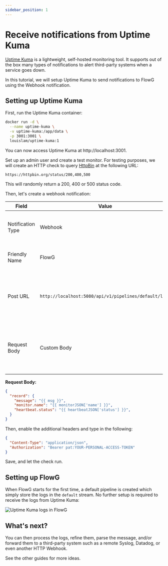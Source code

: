```yaml
---
sidebar_position: 1
---
```


# Receive notifications from Uptime Kuma

[Uptime Kuma](https://uptime.kuma.pet/) is a lightweight, self-hosted
monitoring tool. It supports out of the box many types of notifications to alert
third-party systems when a service goes down.

In this tutorial, we will setup Uptime Kuma to send notifications to FlowG using
the Webhook notification.

## Setting up Uptime Kuma

First, run the Uptime Kuma container:

```bash
docker run -d \
  --name uptime-kuma \
  -v uptime-kuma:/app/data \
  -p 3001:3001 \
  louislam/uptime-kuma:1
```

You can now access Uptime Kuma at http://localhost:3001.

Set up an admin user and create a test monitor. For testing purposes, we will
create an HTTP check to query [HttpBin](https://httpbin.org/) at the following
URL:

```
https://httpbin.org/status/200,400,500
```

This will randomly return a 200, 400 or 500 status code.

Then, let's create a webhook notification:

| Field | Value | Comment |
| --- | --- | --- |
| Notification Type | Webhook | We will send the notification directly on a pipeline |
| Friendly Name | FlowG | You can use any value you want |
| Post URL | `http://localhost:5080/api/v1/pipelines/default/logs` | Adjust this URL to send the logs to the desired pipeline, here `default` |
| Request Body | Custom Body | In order to build the request body the FlowG pipeline endpoint expects |

**Request Body:**

```json
{
  "record": {
    "message": "{{ msg }}",
    "monitor.name": "{{ monitorJSON['name'] }}",
    "heartbeat.status": "{{ heartbeatJSON['status'] }}",
  }
}
```

Then, enable the additional headers and type in the following:

```json
{
  "Content-Type": "application/json",
  "Authorization": "Bearer pat:YOUR-PERSONAL-ACCESS-TOKEN"
}
```

Save, and let the check run.

## Setting up FlowG


When FlowG starts for the first time, a default pipeline is created which simply
store the logs in the `default` stream. No further setup is required to receive
the logs from Uptime Kuma:

<div style={{ textAlign: 'center' }} class="with-zoom">
  <img src={UptimeKumaLogsUrl} alt="Uptime Kuma logs in FlowG" />
</div>

## What's next?

You can then process the logs, refine them, parse the message, and/or forward
them to a third-party system such as a remote Syslog, Datadog, or even another
HTTP Webhook.

See the other guides for more ideas.
